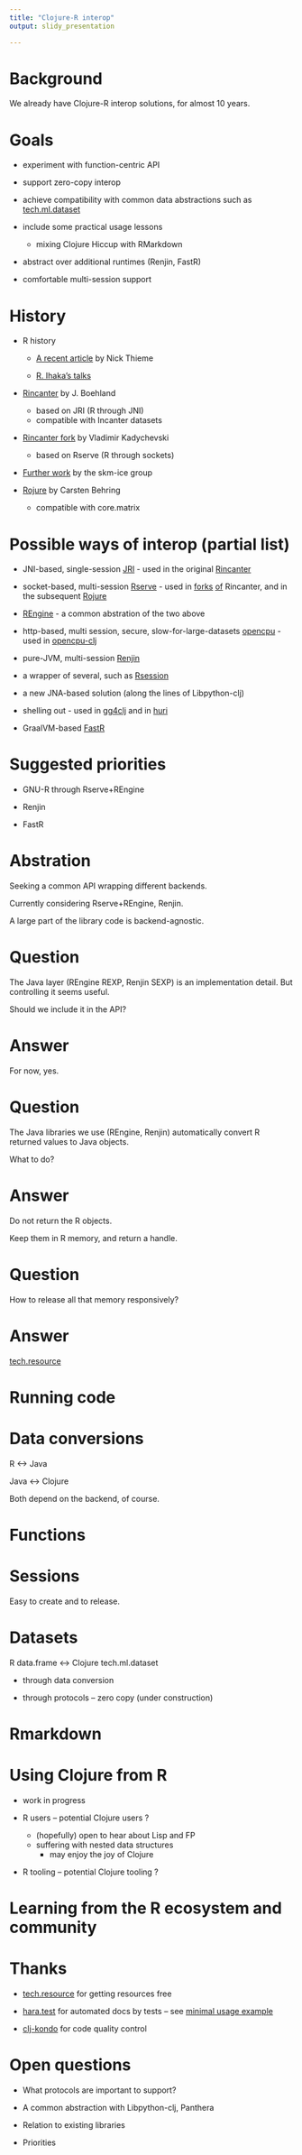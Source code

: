 ```yaml
---
title: "Clojure-R interop"
output: slidy_presentation

---
```


# Background

We already have Clojure-R interop solutions, for almost 10 years.

# Goals

  * experiment with function-centric API 

  * support zero-copy interop

  * achieve compatibility with common data abstractions such as [tech.ml.dataset](https://github.com/techascent/tech.ml.dataset)

  * include some practical usage lessons
    * mixing Clojure Hiccup with RMarkdown

  * abstract over additional runtimes (Renjin, FastR)

  * comfortable multi-session support

# History

 * R history

   * [A recent article](https://rss.onlinelibrary.wiley.com/doi/10.1111/j.1740-9713.2018.01169.x) by Nick Thieme

   * [R. Ihaka's talks](https://www.stat.auckland.ac.nz/~ihaka/%3FPapers_and_Talks)

 * [Rincanter](http://www.joelboehland.com/posts/all-your-datasets-r-belong-to-us.html) by J. Boehland
   * based on JRI (R through JNI)
   * compatible with Incanter datasets
 
 * [Rincanter fork](https://github.com/svarcheg/rincanter) by Vladimir Kadychevski
   * based on Rserve (R through sockets) 

 * [Further work](https://github.com/skm-ice/rincanter) by the skm-ice group

 * [Rojure](https://groups.google.com/forum/#!topic/numerical-clojure/fQSJiL8QfB0) by Carsten Behring
   * compatible with core.matrix

# Possible ways of interop (partial list)

* JNI-based, single-session [JRI](https://www.rforge.net/JRI/) - used in the original [Rincanter](https://github.com/jolby/rincanter)

* socket-based, multi-session [Rserve](https://github.com/s-u/Rserve) - used in [forks](https://github.com/svarcheg/rincanter) [of](https://github.com/skm-ice/rincanter) Rincanter, and in the subsequent [Rojure](https://github.com/behrica/rojure)

* [REngine](https://github.com/s-u/REngine) - a common abstration of the two above

* http-based, multi session, secure, slow-for-large-datasets [opencpu](https://www.opencpu.org) - used in [opencpu-clj](https://github.com/behrica/opencpu-clj)

* pure-JVM, multi-session [Renjin](https://www.renjin.org)

* a wrapper of several, such as [Rsession](https://github.com/yannrichet/rsession)

* a new JNA-based solution (along the lines of Libpython-clj)

* shelling out - used in [gg4clj](https://github.com/JonyEpsilon/gg4clj) and in [huri](https://github.com/sbelak/huri)

* GraalVM-based [FastR](https://www.rforge.net/Rserve/doc.html)


# Suggested priorities

* GNU-R through Rserve+REngine

* Renjin

* FastR
    

# Abstration

Seeking a common API wrapping different backends.

Currently considering Rserve+REngine, Renjin.

A large part of the library code is backend-agnostic.


# Question

The Java layer (REngine REXP, Renjin SEXP) is an implementation detail. But controlling it seems useful. 

Should we include it in the API?

# Answer

For now, yes.

# Question

The Java libraries we use (REngine, Renjin) automatically convert R returned values to Java objects.

What to do?

# Answer

Do not return the R objects.

Keep them in R memory, and return a handle.

# Question

How to release all that memory responsively?

# Answer

 [tech.resource](http://techascent.com/blog/generalized-resource-management.html)

# Running code

# Data conversions

R <-> Java

Java <-> Clojure

Both depend on the backend, of course.


# Functions

# Sessions

Easy to create and to release.

# Datasets

R data.frame <-> Clojure tech.ml.dataset

* through data conversion

* through protocols -- zero copy (under construction)

# Rmarkdown

# Using Clojure from R 

* work in progress

* R users -- potential Clojure users ?
  * (hopefully) open to hear about Lisp and FP
  * suffering with nested data structures
    * may enjoy the joy of Clojure

* R tooling -- potential Clojure tooling ?

# Learning from the R ecosystem and community

# Thanks

 * [tech.resource](http://techascent.com/blog/generalized-resource-management.html) for getting resources free
 
 * [hara.test](https://cljdoc.org/d/hara/test/3.0.7) for automated docs by tests -- see [minimal usage example](https://github.com/scicloj/hara-test-example)

 * [clj-kondo](https://github.com/borkdude/clj-kondo) for code quality control

# Open questions

* What protocols are important to support?

* A common abstraction with Libpython-clj, Panthera

* Relation to existing libraries

* Priorities

